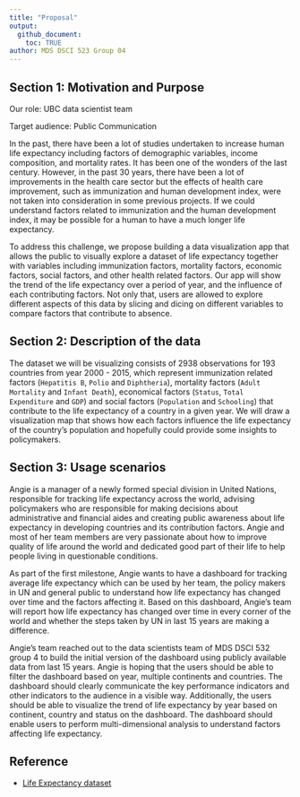 ```yaml
---
title: "Proposal"
output: 
  github_document:
    toc: TRUE
author: MDS DSCI 523 Group 04
---
```


## Section 1: Motivation and Purpose

Our role: UBC data scientist team

Target audience: Public Communication

In the past, there have been a lot of studies undertaken to increase human life expectancy including factors of demographic variables, income composition, and mortality rates. It has been one of the wonders of the last century. However, in the past 30 years, there have been a lot of improvements in the health care sector but the effects of health care improvement, such as immunization and human development index, were not taken into consideration in some previous projects. If we could understand factors related to immunization and the human development index, it may be possible for a human to have a much longer life expectancy. 

To address this challenge, we propose building a data visualization app that allows the public to visually explore a dataset of life expectancy together with variables including immunization factors, mortality factors, economic factors, social factors, and other health related factors. Our app will show the trend of the life expectancy over a period of year, and the influence of each contributing factors. Not only that, users are allowed to explore different aspects of this data by slicing and dicing on different variables to compare factors that contribute to absence. 

## Section 2: Description of the data

The dataset we will be visualizing consists of 2938 observations for 193 countries from year 2000 - 2015, which represent immunization related factors (`Hepatitis B`, `Polio` and `Diphtheria`), mortality factors (`Adult Mortality` and `Infant Death`), economical factors (`Status`, `Total Expenditure` and `GDP`) and social factors (`Population` and `Schooling`) that contribute to the life expectancy of a country in a given year. We will draw a visualization map that shows how each factors influence the life expectancy of the country's population and hopefully could provide some insights to policymakers. 

## Section 3: Usage scenarios

Angie is a manager of a newly formed special division in United Nations, responsible for tracking life expectancy across the world, advising policymakers who are responsible for making decisions about administrative and financial aides and creating public awareness about life expectancy in developing countries and its contribution factors. Angie and most of her team members are very passionate about how to improve quality of life around the world and dedicated good part of their life to help people living in questionable conditions.

As part of the first milestone, Angie wants to have a dashboard for tracking average life expectancy which can be used by her team, the policy makers in UN and general public to understand how life expectancy has changed over time and the factors affecting it. Based on this dashboard, Angie's team will report how life expectancy has changed over time in every corner of the world and whether the steps taken by UN in last 15 years are making a difference.

Angie's team reached out to the data scientists team of MDS DSCI 532 group 4 to build the initial version of the dashboard using publicly available data from last 15 years. Angie is hoping that the users should be able to filter the dashboard based on year, multiple continents and countries. The dashboard should clearly communicate the key performance indicators and other indicators to the audience in a visible way. Additionally, the users should be able to visualize the trend of life expectancy by year based on continent, country and status on the dashboard. The dashboard should enable users to perform multi-dimensional analysis to understand factors affecting life expectancy. 

## Reference

- [Life Expectancy dataset](https://www.kaggle.com/kumarajarshi/life-expectancy-who)
